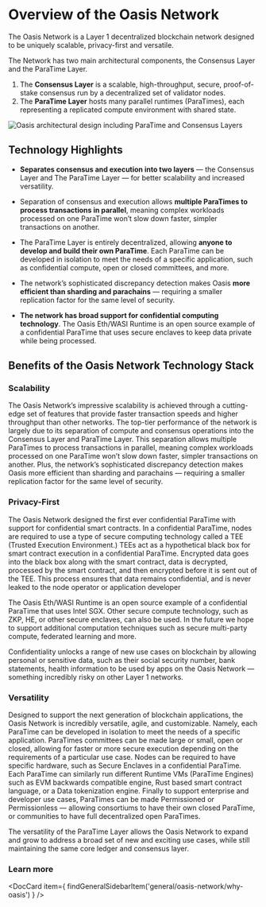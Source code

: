 
# Overview of the Oasis Network

The Oasis Network is a Layer 1 decentralized blockchain network designed to be uniquely scalable, privacy-first and versatile.

The Network has two main architectural components, the Consensus Layer and the ParaTime Layer.

1. The **Consensus Layer** is a scalable, high-throughput, secure, proof-of-stake consensus run by a decentralized set of validator nodes.
2. The **ParaTime Layer** hosts many parallel runtimes (ParaTimes), each representing a replicated compute environment with shared state.

![Oasis architectural design including ParaTime and Consensus Layers](../images/architecture/technology_scalability.svg)

## Technology Highlights

* **Separates consensus and execution into two layers** — the Consensus Layer and The ParaTime Layer — for better scalability and increased versatility.

* Separation of consensus and execution allows **multiple ParaTimes to process transactions in parallel**, meaning complex workloads processed on one ParaTime won’t slow down faster, simpler transactions on another.

* The ParaTime Layer is entirely decentralized, allowing **anyone to develop and build their own ParaTime**. Each ParaTime can be developed in isolation to meet the needs of a specific application, such as confidential compute, open or closed committees, and more.

* The network’s sophisticated discrepancy detection makes Oasis **more efficient than sharding and parachains** — requiring a smaller replication factor for the same level of security.

* **The network has broad support for confidential computing technology**. The Oasis Eth/WASI Runtime is an open source example of a confidential ParaTime that uses secure enclaves to keep data private while being processed.

## Benefits of the Oasis Network Technology Stack

### Scalability

The Oasis Network’s impressive scalability is achieved through a cutting-edge set of features that provide faster transaction speeds and higher throughput than other networks. The top-tier performance of the network is largely due to its separation of compute and consensus operations into the Consensus Layer and ParaTime Layer. This separation allows multiple ParaTimes to process transactions in parallel, meaning complex workloads processed on one ParaTime won’t slow down faster, simpler transactions on another. Plus, the network’s sophisticated discrepancy detection makes Oasis more efficient than sharding and parachains — requiring a smaller replication factor for the same level of security.

### Privacy-First

The Oasis Network designed the first ever confidential ParaTime with support for confidential smart contracts. In a confidential ParaTime, nodes are required to use a type of secure computing technology called a TEE (Trusted Execution Environment.) TEEs act as a hypothetical black box for smart contract execution in a confidential ParaTime. Encrypted data goes into the black box along with the smart contract, data is decrypted, processed by the smart contract, and then encrypted before it is sent out of the TEE. This process ensures that data remains confidential, and is never leaked to the node operator or application developer

The Oasis Eth/WASI Runtime is an open source example of a confidential ParaTime that uses Intel SGX. Other secure compute technology, such as ZKP, HE, or other secure enclaves, can also be used. In the future we hope to support additional computation techniques such as secure multi-party compute, federated learning and more.

Confidentiality unlocks a range of new use cases on blockchain by allowing personal or sensitive data, such as their social security number, bank statements, health information to be used by apps on the Oasis Network — something incredibly risky on other Layer 1 networks.

### Versatility

Designed to support the next generation of blockchain applications, the Oasis Network is incredibly versatile, agile, and customizable. Namely, each ParaTime can be developed in isolation to meet the needs of a specific application. ParaTimes committees can be made large or small, open or closed, allowing for faster or more secure execution depending on the requirements of a particular use case. Nodes can be required to have specific hardware, such as Secure Enclaves in a confidential ParaTime. Each ParaTime can similarly run different Runtime VMs (ParaTime Engines) such as EVM backwards compatible engine, Rust based smart contract language, or a Data tokenization engine. Finally to support enterprise and developer use cases, ParaTimes can be made Permissioned or Permissionless — allowing consortiums to have their own closed ParaTime, or communities to have full decentralized open ParaTimes.

The versatility of the ParaTime Layer allows the Oasis Network to expand and grow to address a broad set of new and exciting use cases, while still maintaining the same core ledger and consensus layer.

### Learn more

<DocCard item={
    findGeneralSidebarItem('general/oasis-network/why-oasis')
} />
